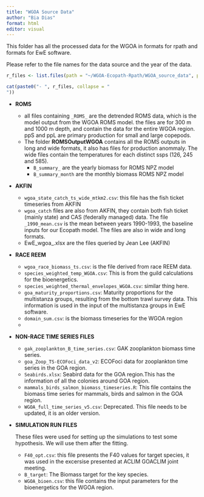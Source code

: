 ```yaml
---
title: "WGOA Source Data"
author: "Bia Dias"
format: html
editor: visual
---
```


This folder has all the processed data for the WGOA in formats for rpath and formats for EwE software.

Please refer to the file names for the data source and the year of the data.

```r
r_files <- list.files(path = "~/WGOA-Ecopath-Rpath/WGOA_source_data", pattern = "\\.csv$", full.names = FALSE, ignore.case=TRUE)

cat(paste0("- ", r_files, collapse = "
"))
```

-   **ROMS**

    -   all files containing `_ROMS_` are the detrended ROMS data, which is the model output from the WGOA ROMS model. the files are for 300 m and 1000 m depth, and contain the data for the entire WGOA region. ppS and ppL are primary production for small and large copepods.
    -   The folder **ROMSOutputWGOA** contains all the ROMS outputs in long and wide formats, it also has files for production anommaly. The wide files contain the temperatures for each distinct ssps (126, 245 and 585).
        -   `B_summary_` are the yearly biomass for ROMS NPZ model
        -   `B_summary_month` are the monthly biomass ROMS NPZ model

-   **AKFIN**

    -   `wgoa_state_catch_ts_wide_mtkm2.csv`: this file has the fish ticket timeseries from AKFIN
    -   `wgoa_catch` files are also from AKFIN, they contain both fish ticket (mainly state) and CAS (federally managed) data. The file `_1990_mean.csv` is the mean between years 1990-1993, the baseline inputs for our Ecopath model. The files are also in wide and long formats.
    -   EwE_wgoa\_.xlsx are the files queried by Jean Lee (AKFIN)

-   **RACE REEM**

    -   `wgoa_race_biomass_ts.csv`: is the file derived from race REEM data.
    -   `species_weighted_temp_WGOA.csv`: This is from the guild calculations for the bioenergetics.
    -   `species_weighted_thermal_envelopes_WGOA.csv`: similar thing here.
    -   `goa_maturity_proportions.csv`: Maturity proportions for the multistanza groups, resulting from the bottom trawl survey data. This information is used in the input of the multistanza groups in EwE software.
    -   `domain_sum.csv`: is the biomass timeseries for the WGOA region
    -   

-   **NON-RACE TIME SERIES FILES**

    -   `gak_zooplankton_B_time_series.csv`: GAK zooplankton biomass time series.
    -   `goa_Zoop_TS-ECOFoci_data_v2`: ECOFoci data for zooplankton time series in the GOA region.
    -   `Seabirds.xlsx`: Seabird data for the GOA region.This has the information of all the colonies around GOA region.
    -   `mammals_birds_salmon_biomass_timeseries.R`: This file contains the biomass time series for mammals, birds and salmon in the GOA region. 
    -   `WGOA_full_time_series_v5.csv`: Deprecated. This file needs to be updated, it is an older version.

-   **SIMULATION RUN FILES**

    These files were used for setting up the simulations to test some hypothesis. We will use them after the fitting.

    -   `F40_opt.csv`: this file presents the F40 values for target species, it was used in the excersise presented at ACLIM GOACLIM joint meeting.
    -   `B_target`: The Biomass target for the key species.
    -   `WGOA_bioen.csv`: this file contains the input parameters for the bioenergetics for the WGOA region.
